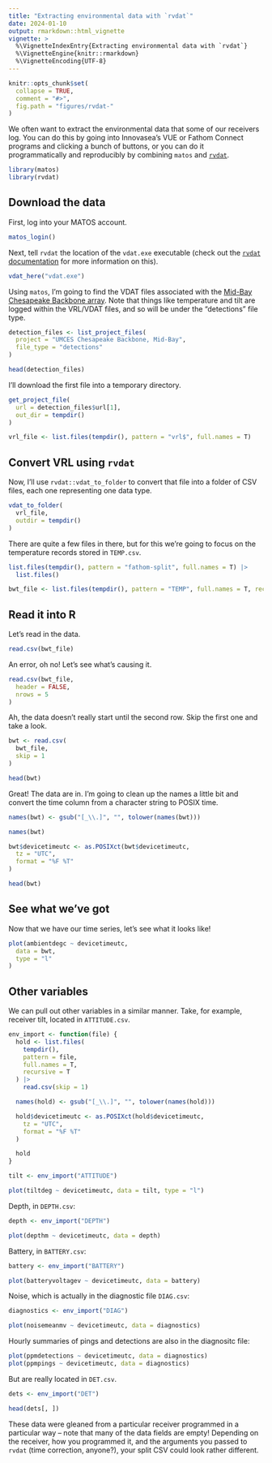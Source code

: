 ```yaml
---
title: "Extracting environmental data with `rvdat`"
date: 2024-01-10
output: rmarkdown::html_vignette
vignette: >
  %\VignetteIndexEntry{Extracting environmental data with `rvdat`}
  %\VignetteEngine{knitr::rmarkdown}
  %\VignetteEncoding{UTF-8}
---
```


```r
knitr::opts_chunk$set(
  collapse = TRUE,
  comment = "#>",
  fig.path = "figures/rvdat-"
)
```

We often want to extract the environmental data that some of our receivers log. You can do this by going into Innovasea's VUE or Fathom Connect programs and clicking a bunch of buttons, or you can do it programmatically and reproducibly by combining `matos` and [`rvdat`](https://rvdat.obrien.page).

```r
library(matos)
library(rvdat)
```

## Download the data

First, log into your MATOS account.

```r
matos_login()
```

Next, tell `rvdat` the location of the `vdat.exe` executable (check out the [`rvdat` documentation](https://rvdat.obrien.page) for more information on this).

```r
vdat_here("vdat.exe")
```

Using `matos`, I'm going to find the VDAT files associated with the [Mid-Bay Chesapeake Backbone array](https://matos.asascience.com/project/detail/161). Note that things like temperature and tilt are logged within the VRL/VDAT files, and so will be under the "detections" file type.

```r
detection_files <- list_project_files(
  project = "UMCES Chesapeake Backbone, Mid-Bay",
  file_type = "detections"
)

head(detection_files)
```

I'll download the first file into a temporary directory.

```r
get_project_file(
  url = detection_files$url[1],
  out_dir = tempdir()
)

vrl_file <- list.files(tempdir(), pattern = "vrl$", full.names = T)
```

## Convert VRL using `rvdat`

Now, I'll use `rvdat::vdat_to_folder` to convert that file into a folder of CSV files, each one representing one data type.

```r
vdat_to_folder(
  vrl_file,
  outdir = tempdir()
)
```

There are quite a few files in there, but for this we're going to focus on the temperature records stored in `TEMP.csv`.

```r
list.files(tempdir(), pattern = "fathom-split", full.names = T) |>
  list.files()

bwt_file <- list.files(tempdir(), pattern = "TEMP", full.names = T, recursive = T)
```

## Read it into R

Let's read in the data.

```r
read.csv(bwt_file)
```

An error, oh no! Let's see what's causing it.

```r
read.csv(bwt_file,
  header = FALSE,
  nrows = 5
)
```

Ah, the data doesn't really start until the second row. Skip the first one and take a look.

```r
bwt <- read.csv(
  bwt_file,
  skip = 1
)

head(bwt)
```

Great! The data are in. I'm going to clean up the names a little bit and convert the time column from a character string to POSIX time.

```r
names(bwt) <- gsub("[_\\.]", "", tolower(names(bwt)))

names(bwt)

bwt$devicetimeutc <- as.POSIXct(bwt$devicetimeutc,
  tz = "UTC",
  format = "%F %T"
)

head(bwt)
```

## See what we've got

Now that we have our time series, let's see what it looks like!

```r
plot(ambientdegc ~ devicetimeutc,
  data = bwt,
  type = "l"
)
```

## Other variables

We can pull out other variables in a similar manner. Take, for example, receiver tilt, located in `ATTITUDE.csv`.

```r
env_import <- function(file) {
  hold <- list.files(
    tempdir(),
    pattern = file,
    full.names = T,
    recursive = T
  ) |>
    read.csv(skip = 1)

  names(hold) <- gsub("[_\\.]", "", tolower(names(hold)))

  hold$devicetimeutc <- as.POSIXct(hold$devicetimeutc,
    tz = "UTC",
    format = "%F %T"
  )

  hold
}

tilt <- env_import("ATTITUDE")

plot(tiltdeg ~ devicetimeutc, data = tilt, type = "l")
```

Depth, in `DEPTH.csv`:

```r
depth <- env_import("DEPTH")

plot(depthm ~ devicetimeutc, data = depth)
```

Battery, in `BATTERY.csv`:

```r
battery <- env_import("BATTERY")

plot(batteryvoltagev ~ devicetimeutc, data = battery)
```

Noise, which is actually in the diagnostic file `DIAG.csv`:

```r
diagnostics <- env_import("DIAG")

plot(noisemeanmv ~ devicetimeutc, data = diagnostics)
```
Hourly summaries of pings and detections are also in the diagnositc file:

```r
plot(ppmdetections ~ devicetimeutc, data = diagnostics)
plot(ppmpings ~ devicetimeutc, data = diagnostics)
```

But are really located in `DET.csv`.

```r
dets <- env_import("DET")

head(dets[, ])
```

These data were gleaned from a particular receiver programmed in a particular way -- note that many of the data fields are empty! Depending on the receiver, how you programmed it, and the arguments you passed to `rvdat` (time correction, anyone?), your split CSV could look rather different.
